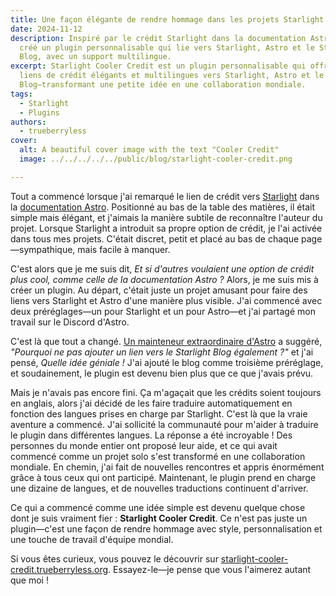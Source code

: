 ```yaml
---
title: Une façon élégante de rendre hommage dans les projets Starlight
date: 2024-11-12
description: Inspiré par le crédit Starlight dans la documentation Astro, j'ai
  créé un plugin personnalisable qui lie vers Starlight, Astro et le Starlight
  Blog, avec un support multilingue.
excerpt: Starlight Cooler Credit est un plugin personnalisable qui offre des
  liens de crédit élégants et multilingues vers Starlight, Astro et le Starlight
  Blog—transformant une petite idée en une collaboration mondiale.
tags:
  - Starlight
  - Plugins
authors:
  - trueberryless
cover:
  alt: A beautiful cover image with the text "Cooler Credit"
  image: ../../../../../public/blog/starlight-cooler-credit.png

---
```


Tout a commencé lorsque j'ai remarqué le lien de crédit vers [Starlight](https://starlight.astro.build) dans la [documentation Astro](https://docs.astro.build). Positionné au bas de la table des matières, il était simple mais élégant, et j'aimais la manière subtile de reconnaître l'auteur du projet. Lorsque Starlight a introduit sa propre option de crédit, je l'ai activée dans tous mes projets. C'était discret, petit et placé au bas de chaque page—sympathique, mais facile à manquer.

C'est alors que je me suis dit, *Et si d'autres voulaient une option de crédit plus cool, comme celle de la documentation Astro ?* Alors, je me suis mis à créer un plugin. Au départ, c'était juste un projet amusant pour faire des liens vers Starlight et Astro d'une manière plus visible. J'ai commencé avec deux préréglages—un pour Starlight et un pour Astro—et j'ai partagé mon travail sur le Discord d'Astro.

C'est là que tout a changé. [Un mainteneur extraordinaire d'Astro](https://www.rainsberger.ca/) a suggéré, *"Pourquoi ne pas ajouter un lien vers le Starlight Blog également ?"* et j'ai pensé, *Quelle idée géniale !* J'ai ajouté le blog comme troisième préréglage, et soudainement, le plugin est devenu bien plus que ce que j'avais prévu.

Mais je n'avais pas encore fini. Ça m'agaçait que les crédits soient toujours en anglais, alors j'ai décidé de les faire traduire automatiquement en fonction des langues prises en charge par Starlight. C'est là que la vraie aventure a commencé. J'ai sollicité la communauté pour m'aider à traduire le plugin dans différentes langues. La réponse a été incroyable ! Des personnes du monde entier ont proposé leur aide, et ce qui avait commencé comme un projet solo s'est transformé en une collaboration mondiale. En chemin, j'ai fait de nouvelles rencontres et appris énormément grâce à tous ceux qui ont participé. Maintenant, le plugin prend en charge une dizaine de langues, et de nouvelles traductions continuent d'arriver.

Ce qui a commencé comme une idée simple est devenu quelque chose dont je suis vraiment fier : **Starlight Cooler Credit**. Ce n'est pas juste un plugin—c'est une façon de rendre hommage avec style, personnalisation et une touche de travail d'équipe mondial.

Si vous êtes curieux, vous pouvez le découvrir sur [starlight-cooler-credit.trueberryless.org](https://starlight-cooler-credit.trueberryless.org/). Essayez-le—je pense que vous l'aimerez autant que moi !
